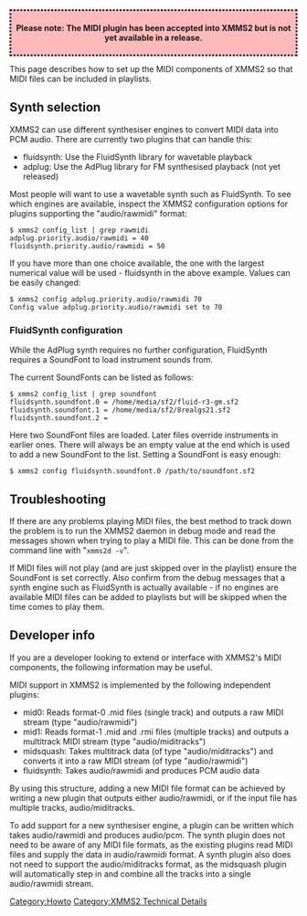 <div style="border: dotted 3px black; text-align: center; padding:0.5em; background-color:#fbb">
'''Please note: The MIDI plugin has been accepted into XMMS2 but is not yet available in a release.'''
</div>

This page describes how to set up the MIDI components of XMMS2 so that MIDI files can be included in playlists.

== Synth selection ==

XMMS2 can use different synthesiser engines to convert MIDI data into PCM audio.  There are currently two plugins that can handle this:

* fluidsynth: Use the FluidSynth library for wavetable playback
* adplug: Use the AdPlug library for FM synthesised playback (not yet released)

Most people will want to use a wavetable synth such as FluidSynth.  To see which engines are available, inspect the XMMS2 configuration options for plugins supporting the "audio/rawmidi" format:

 $ xmms2 config_list | grep rawmidi
 adplug.priority.audio/rawmidi = 40
 fluidsynth.priority.audio/rawmidi = 50

If you have more than one choice available, the one with the largest numerical value will be used - fluidsynth in the above example.  Values can be easily changed:

 $ xmms2 config adplug.priority.audio/rawmidi 70
 Config value adplug.priority.audio/rawmidi set to 70

=== FluidSynth configuration ===

While the AdPlug synth requires no further configuration, FluidSynth requires a SoundFont to load instrument sounds from.

The current SoundFonts can be listed as follows:

 $ xmms2 config_list | grep soundfont
 fluidsynth.soundfont.0 = /home/media/sf2/fluid-r3-gm.sf2
 fluidsynth.soundfont.1 = /home/media/sf2/8realgs21.sf2
 fluidsynth.soundfont.2 =

Here two SoundFont files are loaded.  Later files override instruments in earlier ones.  There will always be an empty value at the end which is used to add a new SoundFont to the list.  Setting a SoundFont is easy enough:

 $ xmms2 config fluidsynth.soundfont.0 /path/to/soundfont.sf2

== Troubleshooting ==

If there are any problems playing MIDI files, the best method to track down the problem is to run the XMMS2 daemon in debug mode and read the messages shown when trying to play a MIDI file.  This can be done from the command line with "<code>xmms2d -v</code>".

If MIDI files will not play (and are just skipped over in the playlist) ensure the SoundFont is set correctly.  Also confirm from the debug messages that a synth engine such as FluidSynth is actually available - if no engines are available MIDI files can be added to playlists but will be skipped when the time comes to play them.

== Developer info ==

If you are a developer looking to extend or interface with XMMS2's MIDI components, the following information may be useful.

MIDI support in XMMS2 is implemented by the following independent plugins:

* mid0: Reads format-0 .mid files (single track) and outputs a raw MIDI stream (type "audio/rawmidi")
* mid1: Reads format-1 .mid and .rmi files (multiple tracks) and outputs a multitrack MIDI stream (type "audio/miditracks")
* midsquash: Takes multitrack data (of type "audio/miditracks") and converts it into a raw MIDI stream (of type "audio/rawmidi")
* fluidsynth: Takes audio/rawmidi and produces PCM audio data

By using this structure, adding a new MIDI file format can be achieved by writing a new plugin that outputs either audio/rawmidi, or if the input file has multiple tracks, audio/miditracks.

To add support for a new synthesiser engine, a plugin can be written which takes audio/rawmidi and produces audio/pcm.  The synth plugin does not need to be aware of any MIDI file formats, as the existing plugins read MIDI files and supply the data in audio/rawmidi format.  A synth plugin also does not need to support the audio/miditracks format, as the midsquash plugin will automatically step in and combine all the tracks into a single audio/rawmidi stream.

[[Category:Howto]]
[[Category:XMMS2 Technical Details]]